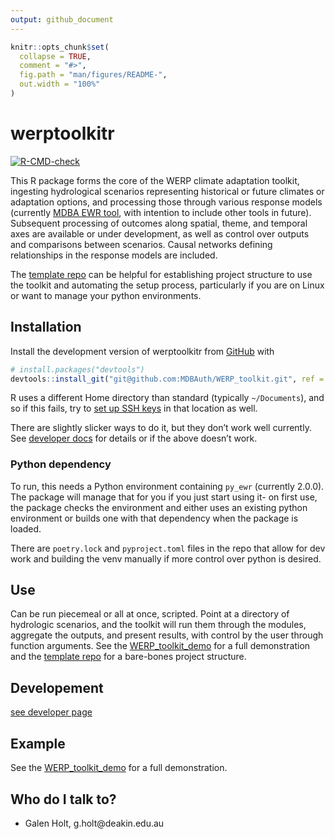 ```yaml
---
output: github_document
---
```


<!-- README.md is generated from README.Rmd. Please edit that file -->

```r
knitr::opts_chunk$set(
  collapse = TRUE,
  comment = "#>",
  fig.path = "man/figures/README-",
  out.width = "100%"
)
```

# werptoolkitr

<!-- badges: start -->
[![R-CMD-check](https://github.com/MDBAuth/WERP_toolkit/actions/workflows/R-CMD-check.yaml/badge.svg)](https://github.com/MDBAuth/WERP_toolkit/actions/workflows/R-CMD-check.yaml)
<!-- badges: end -->

This R package forms the core of the WERP climate adaptation toolkit, ingesting hydrological scenarios representing historical or future climates or adaptation options, and processing those through various response models (currently [MDBA EWR tool](https://github.com/MDBAuth/EWR_tool), with intention to include other tools in future). Subsequent processing of outcomes along spatial, theme, and temporal axes are available or under development, as well as control over outputs and comparisons between scenarios. Causal networks defining relationships in the response models are included.

The [template repo](https://github.com/MDBAuth/toolkit_use) can be helpful for establishing project structure to use the toolkit and automating the setup process, particularly if you are on Linux or want to manage your python environments.

## Installation

Install the development version of werptoolkitr from [GitHub](https://github.com/MDBAuth/WERP_toolkit) with 

``` r
# install.packages("devtools")
devtools::install_git("git@github.com:MDBAuth/WERP_toolkit.git", ref = 'master', force = TRUE, upgrade = 'ask', git = 'external')
```

R uses a different Home directory than standard (typically `~/Documents`), and so if this fails, try to [set up SSH keys](https://docs.github.com/en/authentication/connecting-to-github-with-ssh/generating-a-new-ssh-key-and-adding-it-to-the-ssh-agent) in that location as well.

There are slightly slicker ways to do it, but they don't work well currently. See [developer docs](developer.md) for details or if the above doesn't work.

### Python dependency
To run, this needs a Python environment containing `py_ewr` (currently 2.0.0). The package will manage that for you if you just start using it- on first use, the package checks the environment and either uses an existing python environment or builds one with that dependency when the package is loaded. 

There are `poetry.lock` and `pyproject.toml` files in the repo that allow for dev work and building the venv manually if more control over python is desired.


## Use
Can be run piecemeal or all at once, scripted. Point at a directory of hydrologic scenarios, and the toolkit will run them through the modules, aggregate the outputs, and present results, with control by the user through function arguments. See the [WERP_toolkit_demo](https://mdbauth.github.io/WERP_toolkit_demo/) for a full demonstration and the [template repo](https://github.com/MDBAuth/toolkit_use) for a bare-bones project structure.

## Developement 
[see developer page](developer.md)


## Example

See the [WERP_toolkit_demo](https://mdbauth.github.io/WERP_toolkit_demo/) for a full demonstration.

## Who do I talk to? ##

* Galen Holt, g.holt@deakin.edu.au
